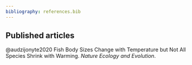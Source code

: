 ```yaml
---
bibliography: references.bib
---
```


## Published articles

@audzijonyte2020 Fish Body Sizes Change with Temperature but Not All Species Shrink with Warming. *Nature Ecology and Evolution*.
